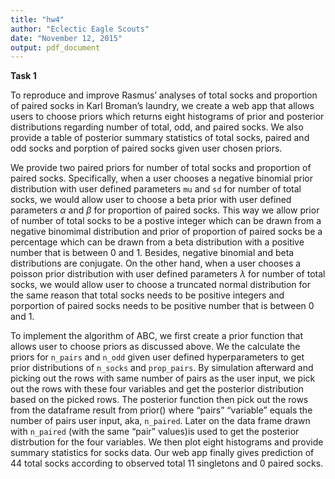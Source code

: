 ```yaml
---
title: "hw4"
author: "Eclectic Eagle Scouts"
date: "November 12, 2015"
output: pdf_document
---
```



**Task 1**

To reproduce and improve Rasmus’ analyses of total socks and proportion of paired socks in Karl Broman's laundry, we create a web app that allows users to choose priors which returns eight histograms of prior and posterior distributions regarding number of total, odd, and paired socks. We also provide a table of posterior summary statistics of total socks, paired and odd socks and porption of paired socks given user chosen priors. 

We provide two paired priors for number of total socks and proportion of paired socks. Specifically, when a user chooses a negative binomial prior distribution with user defined parameters `mu` and `sd`  for number of total socks, we would allow user to choose a beta prior with user defined parameters $\alpha$ and $\beta$ for proportion of paired socks. This way we allow prior of number of total socks to be a postive integer which can be drawn from a negative binomimal distribution and prior of proportion of paired socks be a percentage which can be drawn from a beta distribution with a positive number that is between 0 and 1. Besides, negative binomial and beta distributions are conjugate. On the other hand, when a user chooses a poisson prior distribution with user defined parameters $\lambda$ for number of total socks, we would allow user to choose a truncated normal distribution for the same reason that total socks needs to be positive integers and porportion of paired socks needs to be positive number that is between 0 and 1. 

To implement the algorithm of ABC, we first create a prior function that allows user to choose priors as discussed above. We the calculate the priors for `n_pairs` and `n_odd` given user defined hyperparameters to get prior distributions of `n_socks` and `prop_pairs`. By simulation afterward and picking out the rows with same number of pairs as the user input, we pick out the rows with these four variables and get the posterior distribution based on the picked rows. The posterior function then pick out the rows from the dataframe result from prior() where "pairs" "variable" equals the number of pairs user input, aka, `n_paired`. Later on the data frame drawn with `n_paired` (with the same "pair" values)is used to get the posterior distrbution for the four variables. We then plot eight histograms and provide summary statistics for socks data. Our web app finally gives prediction of 44 total socks according to observed total 11 singletons and 0 paired socks. 

        
